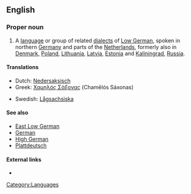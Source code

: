 {{interwiktionary|code=nds}}
==English==
{{wikipedia}}

===Proper noun===
{{en-proper noun|sg=[[low|Low]] [[Saxon]]}}

# A [[language]] or group of related [[dialects]] of [[Low German]], spoken in northern [[Germany]] and parts of the [[Netherlands]], formerly also in [[Denmark]], [[Poland]], [[Lithuania]], [[Latvia]], [[Estonia]] and [[Kaliningrad]], [[Russia]].

====Translations====
{{trans-top|language or language group}}
*Dutch: [[Nedersaksisch]] {{n}}
*Greek: [[Χαμηλός Σάξονας]] (Chamēlós Sáxonas)
{{trans-mid}}
*Swedish: [[Lågsachsiska]]
{{trans-0=bottom}}

====See also====
*[[East Low German]]
*[[German]]
*[[High German]]
*[[Plattdeutsch]]

====External links====
*{{ethnologue|code=nds}}

[[Category:Languages]]